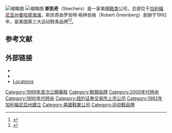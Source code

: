 {{Infobox company
| name = Skechers USA, Inc.
| homepage = {{url|skechers.com}}
| logo = SKECHERS logo.png
| products = [[鞋|鞋]]、[[服装|服装]]
| locations = 超過3,550
| hq_location_country =美國
| hq_location_city = [[加利福尼亚州|加利福尼亚州]][[曼哈顿海滩_(加利福尼亚州)|曼哈顿海滩]]
| founder = 罗伯特·格林伯格（Robert Greenberg）
| foundation = {{start date and age|1992}}
| traded_as = {{nyse|SKX}} (Class A)<br>[[标普中盘400指数|标普中盘400指数]]
| type = [[上市公司|上市公司]]
| logo_caption = 
| footnotes = <ref name="FinancialResults">{{cite web |title=Skechers Financial Results, Year ending December 31, 2019 |url=https://investors.skechers.com/press-releases/detail/442/skechers-announces-record-fourth-quarter-sales-of-1-33 |access-date=2021-01-18 |archive-date=2021-01-22 |archive-url=https://web.archive.org/web/20210122031243/https://investors.skechers.com/press-releases/detail/442/skechers-announces-record-fourth-quarter-sales-of-1-33 |dead-url=no }}</ref><ref name=10K>{{cite report|url=https://www.sec.gov/Archives/edgar/data/1065837/000156459019005775/skx-10k_20181231.htm|title=Skechers U.S.A., Inc. Form 10-K for 2018 Annual Report|website=[[美国证券交易委员会|美国证券交易委员会]]|access-date=September 27, 2019|date=|archive-date=2021-01-22|archive-url=https://web.archive.org/web/20210122055625/https://www.sec.gov/Archives/edgar/data/1065837/000156459019005775/skx-10k_20181231.htm|dead-url=no}}</ref><ref name = CorporateInfo/>
}}
[[File:Skechers_headquarters_in_Manhattan_Beach.jpg|缩略图]]
[[File:HK_TST_星光行_Star_House_星光城_Star_City_entrance_Skechers_10-2009.JPG|缩略图]]
'''斯凯奇'''（Skechers）是一家美國[[鞋類|鞋类]]公司，总部位于[[加利福尼亚州|加利福尼亚州]][[曼哈顿海滩_(加利福尼亚州)|曼哈顿海滩]]，斯凯奇由罗伯特·格林伯格（Robert Greenberg）創辦于1992年，是美国第三大运动鞋类品牌<ref name="CorporateInfo">{{Cite web|title=Skechers Investors Site|url=https://investors.skechers.com//|accessdate=14 February 2019|work=Investors.skx.com|archive-date=2021-01-29|archive-url=https://web.archive.org/web/20210129055509/https://investors.skechers.com/|dead-url=no}}</ref><ref>{{Cite news|url=https://www.npd.com/wps/portal/npd/us/news/press-releases/2018/us-athletic-footwear-industry-sales-grew-2-percent-to-19-6-billion-in-2017-npd-group-reports/|title=US Athletic Footwear Market Report|publisher=[[NPD集团|NPD集团]]|date=February 6, 2018|accessdate=2021-01-18|archive-date=2021-01-27|archive-url=https://web.archive.org/web/20210127194208/https://www.npd.com/wps/portal/npd/us/news/press-releases/2018/us-athletic-footwear-industry-sales-grew-2-percent-to-19-6-billion-in-2017-npd-group-reports/|dead-url=no}}</ref>。

== 参考文献 ==
{{Reflist}}

== 外部链接 ==

* {{Commons category-inline|Skechers}}
* {{Official website|https://www.skechers.com}}
* [https://local.skechers.com Locations] {{Wayback|url=https://local.skechers.com/ |date=20201128023123 }}

[[Category:1999年首次公開募股|Category:1999年首次公開募股]]
[[Category:鞋類品牌|Category:鞋類品牌]]
[[Category:2000年代時尚|Category:2000年代時尚]]
[[Category:1990年代時尚|Category:1990年代時尚]]
[[Category:纽约证券交易所上市公司|Category:纽约证券交易所上市公司]]
[[Category:1992年加利福尼亞州建立|Category:1992年加利福尼亞州建立]]
[[Category:美國鞋業公司|Category:美國鞋業公司]]
[[Category:运动鞋品牌|Category:运动鞋品牌]]